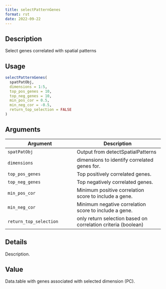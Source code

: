 ```yaml
--- 
title: selectPatternGenes 
format: rst 
date: 2022-09-22 
--- 
```


## Description

Select genes correlated with spatial patterns


## Usage

```r
selectPatternGenes(
  spatPatObj,
  dimensions = 1:5,
  top_pos_genes = 10,
  top_neg_genes = 10,
  min_pos_cor = 0.5,
  min_neg_cor = -0.5,
  return_top_selection = FALSE
)
```


## Arguments

Argument      |Description
------------- |----------------
`spatPatObj`     |     Output from detectSpatialPatterns
`dimensions`     |     dimensions to identify correlated genes for.
`top_pos_genes`     |     Top positively correlated genes.
`top_neg_genes`     |     Top negatively correlated genes.
`min_pos_cor`     |     Minimum positive correlation score to include a gene.
`min_neg_cor`     |     Minimum negative correlation score to include a gene.
`return_top_selection`     |     only return selection based on correlation criteria (boolean)


## Details

Description.


## Value

Data.table with genes associated with selected dimension (PC).



